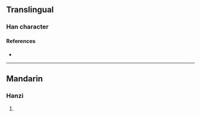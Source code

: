 {{character info/new}}
==Translingual==

===Han character===
{{Han char|rn=104|rad=疒|as=03|sn=8|four=|canj=KDI,XKDI|ids=⿸疒寸}}

====References====
* {{Han ref|kx=0769.140|dkj=22034|dj=1179.170|hdz=42660.070|uh=759B|ud=30107}}

----

==Mandarin==

===Hanzi===
{{cmn-hanzi|pin=[[zhǒu]] ([[zhou3]])|wg=chou<sup>3</sup>}}

# {{rfdef|cmn|sort=疒03}}